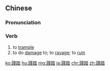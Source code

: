 {{also|践踏}}
==Chinese==
{{zh-forms|s=践踏}}

===Pronunciation===
{{zh-pron
|m=jiàntà
|c=cin5 daap6
|cat=v
}}

===Verb===
{{zh-verb}}

# to [[trample]]
# to do [[damage]] to; to [[ravage]]; to [[ruin]]

{{zh-cat|Advanced}}

[[ko:踐踏]]
[[hu:踐踏]]
[[mg:踐踏]]
[[ja:踐踏]]
[[chr:踐踏]]
[[zh:踐踏]]